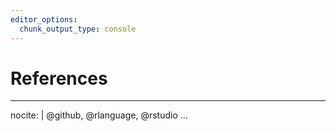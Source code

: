 ```yaml
---
editor_options: 
  chunk_output_type: console
---
```


<!--
The bib chunk below must go last in this document according to how R Markdown renders.
More info is at http://rmarkdown.rstudio.com/authoring_bibliographies_and_citations.html
-->

\backmatter

<!-- 
If you'd like to change the name of the bibliography to something else,
delete "References" and replace it.
-->

# References {-}
<!--
This manually sets the header for this unnumbered chapter.
-->
\markboth{References}{References}
<!--
To remove the indentation of the first entry.
-->
\noindent

<!--
To create a hanging indent and spacing between entries.
These three lines may need to be removed for styles that don't require the hanging indent.
-->

\setlength{\parindent}{-0.20in}
\setlength{\leftskip}{0.20in}
\setlength{\parskip}{8pt}

<!--
This is just for testing with more citations for the bibliography at the end.
Add other entries into the list here if you'd like them to appear in the bibliography even if they weren't explicitly cited in the document.
-->

---
nocite: | 
  @github, @rlanguage, @rstudio
...
